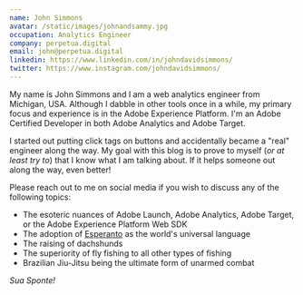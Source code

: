 ```yaml
---
name: John Simmons
avatar: /static/images/johnandsammy.jpg
occupation: Analytics Engineer
company: perpetua.digital
email: john@perpetua.digital
linkedin: https://www.linkedin.com/in/johndavidsimmons/
twitter: https://www.instagram.com/johndavidsimmons/
---
```


My name is John Simmons and I am a web analytics engineer from Michigan, USA.
Although I dabble in other tools once in a while, my primary focus and experience is in the
Adobe Experience Platform. I'm an Adobe Certified Developer in both Adobe Analytics and Adobe Target.

I started out putting click tags on buttons and accidentally became a "real" engineer along the way.
My goal with this blog is to prove to myself \(_or at least try to_\) that I know what I am talking about. If it helps someone
out along the way, even better!

Please reach out to me on social media if you wish to discuss any of the following topics:

- The esoteric nuances of Adobe Launch, Adobe Analytics, Adobe Target, or the Adobe Experience Platform Web SDK
- The adoption of [Esperanto](https://en.wikipedia.org/wiki/Esperanto) as the world's universal language
- The raising of dachshunds
- The superiority of fly fishing to all other types of fishing
- Brazilian Jiu-Jitsu being the ultimate form of unarmed combat

_Sua Sponte!_
